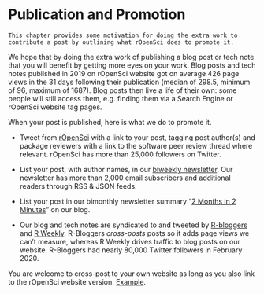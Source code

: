 # Publication and Promotion {#promote}

```block
This chapter provides some motivation for doing the extra work to contribute a post by outlining what rOpenSci does to promote it.
```

We hope that by doing the extra work of publishing a blog post or tech note that you will benefit by getting more eyes on your work.
Blog posts and tech notes published in 2019 on rOpenSci website got on average 426 page views in the 31 days following their publication (median of 298.5, minimum of 96, maximum of 1687). 
Blog posts then live a life of their own: some people will still access them, e.g. finding them via a Search Engine or rOpenSci website tag pages.

When your post is published, here is what we do to promote it.

- Tweet from [rOpenSci](https://twitter.com/rOpenSci) with a link to your post, tagging post author(s) and package reviewers with a link to the software peer review thread where relevant.
rOpenSci has more than 25,000 followers on Twitter.

- List your post, with author names, in our [biweekly newsletter](https://news.ropensci.org/). 
Our newsletter has more than 2,000 email subscribers and additional readers through RSS & JSON feeds.

- List your post in our bimonthly newsletter summary "[2 Months in 2 Minutes](https://ropensci.org/tags/newsletter/)" on our blog.

- Our blog and tech notes are syndicated to and tweeted by [R-bloggers](https://www.r-bloggers.com/) and [R Weekly](https://rweekly.org/). R-Bloggers _cross-posts_ posts so it adds page views we can't measure, whereas R Weekly drives traffic to blog posts on our website. R-Bloggers had nearly 80,000 Twitter followers in February 2020.

You are welcome to cross-post to your own website as long as you also link to the rOpenSci website version. [Example](https://juliasilge.com/blog/qualtrics-relaunch/).
